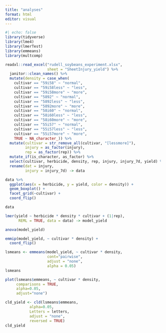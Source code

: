 ```yaml
---
title: "analyses"
format: html
editor: visual
---
```



```r
#| echo: false
library(tidyverse)
library(lme4)
library(lmerTest)
library(emmeans)
library(multcomp)
```




```r
readxl::read_excel("rudell_soybeans_experiment.xlsx", 
                   sheet = "SheetInjury_yield") %>% 
  janitor::clean_names() %>% 
  mutate(density = case_when(
    cultivar == "59i58" ~ "normal", 
    cultivar == "59i58less" ~ "less",
    cultivar == "59i58more" ~ "more",
    cultivar == "5892" ~ "normal",
    cultivar == "5892less" ~ "less",
    cultivar == "5892more" ~ "more",
    cultivar == "58i60" ~ "normal", 
    cultivar == "58i60less" ~ "less",
    cultivar == "58i60more" ~ "more",
    cultivar == "55i57" ~ "normal", 
    cultivar == "55i57less" ~ "less",
    cultivar == "55i57more" ~ "more",
    TRUE ~ NA_character_)) %>% 
  mutate(cultivar = str_remove_all(cultivar, "[lessmore]"),
         injury = as_factor(injury),
         rep = as_factor(rep)) %>% 
  mutate_if(is_character, as_factor) %>% 
  select(cultivar, herbicide, density, rep, injury, injury_7d, yield) %>% 
  rename(dat = injury,
         injury = injury_7d) -> data
```




```r
data %>% 
  ggplot(aes(x = herbicide, y = yield, color = density)) +
  geom_boxplot() +
  facet_grid(~cultivar) + 
  coord_flip()
```

```r
data
```


```r
lmer(yield ~ herbicide * density * cultivar + (1|rep), 
      REML = TRUE, data = data) -> model_yield
```


```r
anova(model_yield)
```



```r
emmip(model_yield, ~ cultivar * density) +
  coord_flip()
```


```r
lsmeans <- emmeans(model_yield, ~ cultivar * density, 
                   cont="pairwise", 
                   adjust = "none", 
                   alpha = 0.05)
lsmeans
```


```r
plot(lsmeans$emmeans, ~ cultivar * density, 
     comparisons = TRUE, 
     alpha=0.05, 
     adjust="none")
```


```r
cld_yield <- cld(lsmeans$emmeans, 
           alpha=0.05, 
           Letters = letters, 
           adjust = "none", 
           reversed = TRUE)
cld_yield
```

